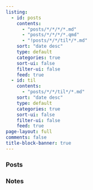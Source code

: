```yaml
---
listing:
  - id: posts
    contents:
      - "posts/*/*/*/*.md"
      - "posts/*/*/*/*.qmd"
      - "!posts/*/*/til*/*.md"
    sort: "date desc"
    type: default
    categories: true
    sort-ui: false
    filter-ui: false
    feed: true
  - id: til
    contents:
      - "posts/*/*/til*/*.md"
    sort: "date desc"
    type: default
    categories: true
    sort-ui: false
    filter-ui: false
    feed: true
page-layout: full
comments: false
title-block-banner: true
---
```





### Posts

::: {#posts}
:::

### Notes

::: {#til}
:::
